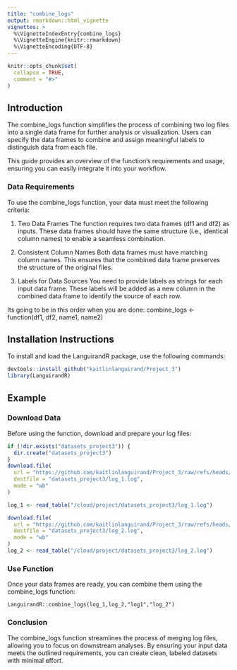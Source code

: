 ```yaml
---
title: "combine_logs"
output: rmarkdown::html_vignette
vignettes: >
  %\VignetteIndexEntry{combine_logs}
  %\VignetteEngine{knitr::rmarkdown}
  %\VignetteEncoding{UTF-8}
---
```


```r
knitr::opts_chunk$set(
  collapse = TRUE,
  comment = "#>"
)
```

## Introduction

The combine_logs function simplifies the process of combining two log files into a single data frame for further analysis or visualization. Users can specify the data frames to combine and assign meaningful labels to distinguish data from each file.

This guide provides an overview of the function’s requirements and usage, ensuring you can easily integrate it into your workflow.

### Data Requirements
To use the combine_logs function, your data must meet the following criteria:

1. Two Data Frames
The function requires two data frames (df1 and df2) as inputs. These data frames should have the same structure (i.e., identical column names) to enable a seamless combination.

2. Consistent Column Names
Both data frames must have matching column names. This ensures that the combined data frame preserves the structure of the original files.

3. Labels for Data Sources
You need to provide labels as strings for each input data frame. These labels will be added as a new column in the combined data frame to identify the source of each row.

Its going to be in this order when you are done:
combine_logs <- function(df1, df2, name1, name2)

## Installation Instructions
To install and load the LanguirandR package, use the following commands:

```r
devtools::install_github("kaitlinlanguirand/Project_3")
library(LanguirandR)

```


## Example

### Download Data
Before using the function, download and prepare your log files:
```r
if (!dir.exists("datasets_project3")) {
  dir.create("datasets_project3")
}
download.file(
  url = "https://github.com/kaitlinlanguirand/Project_3/raw/refs/heads/main/datasets_project3/log_1.log",
  destfile = "datasets_project3/log_1.log",
  mode = "wb" 
)

log_1 <- read_table("/cloud/project/datasets_project3/log_1.log")

download.file(
  url = "https://github.com/kaitlinlanguirand/Project_3/raw/refs/heads/main/datasets_project3/log_2.log",
  destfile = "datasets_project3/log_2.log",
  mode = "wb" 
)
log_2 <- read_table("/cloud/project/datasets_project3/log_2.log")

```


### Use Function
Once your data frames are ready, you can combine them using the combine_logs function:
```
LanguirandR::combine_logs(log_1,log_2,"log1","log_2")
```


### Conclusion

The combine_logs function streamlines the process of merging log files, allowing you to focus on downstream analyses. By ensuring your input data meets the outlined requirements, you can create clean, labeled datasets with minimal effort.


